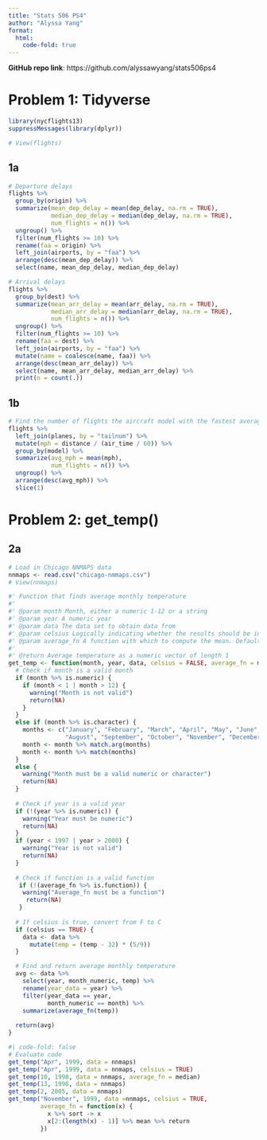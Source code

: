 ```yaml
---
title: "Stats 506 PS4"
author: "Alyssa Yang"
format: 
  html:
    code-fold: true
---
```


**GitHub repo link**: https://github.com/alyssawyang/stats506ps4

# Problem 1: Tidyverse
```r
library(nycflights13)
suppressMessages(library(dplyr))

# View(flights)
```


## 1a
```r
# Departure delays
flights %>%
  group_by(origin) %>% 
  summarize(mean_dep_delay = mean(dep_delay, na.rm = TRUE),
            median_dep_delay = median(dep_delay, na.rm = TRUE),
            num_flights = n()) %>% 
  ungroup() %>% 
  filter(num_flights >= 10) %>% 
  rename(faa = origin) %>% 
  left_join(airports, by = "faa") %>%
  arrange(desc(mean_dep_delay)) %>% 
  select(name, mean_dep_delay, median_dep_delay) 
```

```r
# Arrival delays
flights %>%
  group_by(dest) %>% 
  summarize(mean_arr_delay = mean(arr_delay, na.rm = TRUE),
            median_arr_delay = median(arr_delay, na.rm = TRUE),
            num_flights = n()) %>% 
  ungroup() %>% 
  filter(num_flights >= 10) %>% 
  rename(faa = dest) %>% 
  left_join(airports, by = "faa") %>%
  mutate(name = coalesce(name, faa)) %>%
  arrange(desc(mean_arr_delay)) %>% 
  select(name, mean_arr_delay, median_arr_delay) %>% 
  print(n = count(.))
```


## 1b
```r
# Find the number of flights the aircraft model with the fastest average speed took
flights %>% 
  left_join(planes, by = "tailnum") %>% 
  mutate(mph = distance / (air_time / 60)) %>% 
  group_by(model) %>% 
  summarize(avg_mph = mean(mph),
            num_flights = n()) %>% 
  ungroup() %>%
  arrange(desc(avg_mph)) %>% 
  slice(1)
```


# Problem 2: get_temp()
## 2a
```r
# Load in Chicago NNMAPS data 
nnmaps <- read.csv("chicago-nmmaps.csv")
# View(nnmaps)
```

```r
#' Function that finds average monthly temperature
#'
#' @param month Month, either a numeric 1-12 or a string
#' @param year A numeric year
#' @param data The data set to obtain data from
#' @param celsius Logically indicating whether the results should be in celsius. Default FALSE
#' @param average_fn A function with which to compute the mean. Default is mean
#'
#' @return Average temperature as a numeric vector of length 1 
get_temp <- function(month, year, data, celsius = FALSE, average_fn = mean) {
  # Check if month is a valid month
  if (month %>% is.numeric) {
    if (month < 1 | month > 12) {
      warning("Month is not valid")
      return(NA)
    }
  }
  else if (month %>% is.character) {
    months <- c("January", "February", "March", "April", "May", "June", "July",
                "August", "September", "October", "November", "December")
    month <- month %>% match.arg(months)
    month <- month %>% match(months)
  }
  else {
    warning("Month must be a valid numeric or character")
    return(NA)
  }
  
  # Check if year is a valid year
  if (!(year %>% is.numeric)) {
    warning("Year must be numeric")
    return(NA)
  }
  if (year < 1997 | year > 2000) {
    warning("Year is not valid")
    return(NA)
  }
  
  # Check if function is a valid function
   if (!(average_fn %>% is.function)) {
    warning("Average_fn must be a function")
     return(NA)
   }
  
  # If celsius is true, convert from F to C
  if (celsius == TRUE) {
    data <- data %>% 
      mutate(temp = (temp - 32) * (5/9))
  }

  # Find and return average monthly temperature
  avg <- data %>% 
    select(year, month_numeric, temp) %>% 
    rename(year_data = year) %>% 
    filter(year_data == year,
           month_numeric == month) %>% 
    summarize(average_fn(temp))
    
  return(avg)
}
```

```r
#| code-fold: false
# Evaluate code
get_temp("Apr", 1999, data = nnmaps)
get_temp("Apr", 1999, data = nnmaps, celsius = TRUE)
get_temp(10, 1998, data = nnmaps, average_fn = median)
get_temp(13, 1998, data = nnmaps)
get_temp(2, 2005, data = nnmaps)
get_temp("November", 1999, data =nnmaps, celsius = TRUE,
         average_fn = function(x) {
           x %>% sort -> x
           x[2:(length(x) - 1)] %>% mean %>% return
         })
```





















